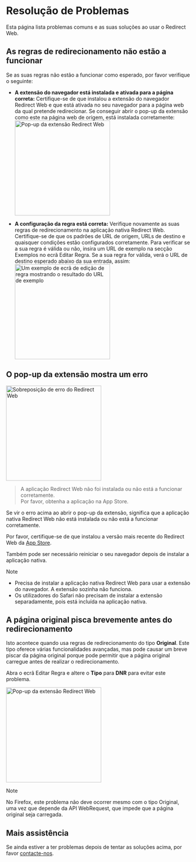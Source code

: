 
# Resolução de Problemas

Esta página lista problemas comuns e as suas soluções ao usar o Redirect Web.

<TOCInline toc={toc} />

## As regras de redirecionamento não estão a funcionar

Se as suas regras não estão a funcionar como esperado, por favor verifique o seguinte:

- **A extensão do navegador está instalada e ativada para a página correta:** Certifique-se de que instalou a extensão do navegador Redirect Web e que está ativada no seu navegador para a página web da qual pretende redirecionar. Se conseguir abrir o pop-up da extensão como este na página web de origem, está instalada corretamente:
    <Image src={ExtensionPopup} alt="Pop-up da extensão Redirect Web" width="260" hasShadow/>

- **A configuração da regra está correta:** Verifique novamente as suas regras de redirecionamento na aplicação nativa Redirect Web. Certifique-se de que os padrões de URL de origem, URLs de destino e quaisquer condições estão configurados corretamente. Para verificar se a sua regra é válida ou não, insira um URL de exemplo na secção Exemplos no ecrã Editar Regra. Se a sua regra for válida, verá o URL de destino esperado abaixo da sua entrada, assim:
    <Image src={RuleEditExampleResult} alt="Um exemplo de ecrã de edição de regra mostrando o resultado do URL de exemplo" width="260" hasShadow/>

## O pop-up da extensão mostra um erro

<Image src={ErrorOverlay} alt="Sobreposição de erro do Redirect Web" width="260" hasShadow hasRoundedCorners/>

> A aplicação Redirect Web não foi instalada ou não está a funcionar corretamente.  
> Por favor, obtenha a aplicação na App Store.

Se vir o erro acima ao abrir o pop-up da extensão, significa que a aplicação nativa Redirect Web não está instalada ou não está a funcionar corretamente.

Por favor, certifique-se de que instalou a versão mais recente do Redirect Web da [App Store](https://apps.apple.com/app/id1571283503).

Também pode ser necessário reiniciar o seu navegador depois de instalar a aplicação nativa.

> [!NOTE]
> * Precisa de instalar a aplicação nativa Redirect Web para usar a extensão do navegador. A extensão sozinha não funciona.
> * Os utilizadores do Safari não precisam de instalar a extensão separadamente, pois está incluída na aplicação nativa.

## A página original pisca brevemente antes do redirecionamento

Isto acontece quando usa regras de redirecionamento do tipo **Original**. Este tipo oferece várias funcionalidades avançadas, mas pode causar um breve piscar da página original porque pode permitir que a página original carregue antes de realizar o redirecionamento.

Abra o ecrã Editar Regra e altere o **Tipo** para **DNR** para evitar este problema.

<Image src={EditRuleDnr} alt="Pop-up da extensão Redirect Web" height="260" hasShadow hasRoundedCorners/>

> [!NOTE]
> No Firefox, este problema não deve ocorrer mesmo com o tipo Original, uma vez que depende da API WebRequest, que impede que a página original seja carregada.

## Mais assistência

Se ainda estiver a ter problemas depois de tentar as soluções acima, por favor [contacte-nos](/contact-us).
